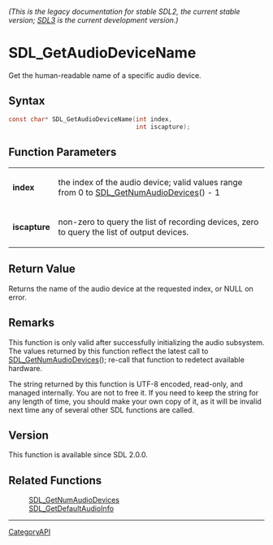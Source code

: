 ====== (This is the legacy documentation for stable SDL2, the current stable version; [https://wiki.libsdl.org/SDL3/ SDL3] is the current development version.) ======
= SDL_GetAudioDeviceName =

Get the human-readable name of a specific audio device.

== Syntax ==

<syntaxhighlight lang='c'>
const char* SDL_GetAudioDeviceName(int index,
                                   int iscapture);
</syntaxhighlight>

== Function Parameters ==

{|
|'''index'''
|the index of the audio device; valid values range from 0 to [[SDL_GetNumAudioDevices]]() - 1
|-
|'''iscapture'''
|non-zero to query the list of recording devices, zero to query the list of output devices.
|}

== Return Value ==

Returns the name of the audio device at the requested index, or NULL on
error.

== Remarks ==

This function is only valid after successfully initializing the audio
subsystem. The values returned by this function reflect the latest call to
[[SDL_GetNumAudioDevices]](); re-call that function to redetect available
hardware.

The string returned by this function is UTF-8 encoded, read-only, and
managed internally. You are not to free it. If you need to keep the string
for any length of time, you should make your own copy of it, as it will be
invalid next time any of several other SDL functions are called.

== Version ==

This function is available since SDL 2.0.0.

== Related Functions ==

:[[SDL_GetNumAudioDevices]]
:[[SDL_GetDefaultAudioInfo]]

----
[[CategoryAPI]]


